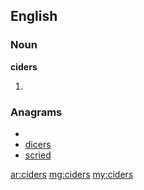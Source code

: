==English==
===Noun===
'''ciders'''
# {{plural of|[[cider]]}}

===Anagrams===
* {{alphagram|cdeirs}}
* [[dicers#English|dicers]]
* [[scried#English|scried]]

[[ar:ciders]]
[[mg:ciders]]
[[my:ciders]]